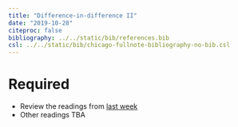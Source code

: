 ```yaml
---
title: "Difference-in-difference II"
date: "2019-10-28"
citeproc: false
bibliography: ../../static/bib/references.bib
csl: ../../static/bib/chicago-fullnote-bibliography-no-bib.csl
---
```


# Required

- Review the readings from [last week](/reading/08-reading/)
- Other readings TBA
